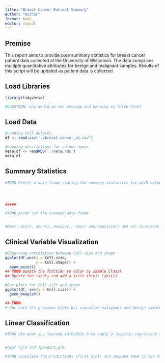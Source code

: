 ---
title: "Breast Cancer Patient Summary"
author: "Author"
format: html
editor: visual
---

## Premise

This report aims to provide core summary statistics for breast cancer patient data collected at the University of Wisconsin. The data comprises multiple quantitative attributes for benign and malignant samples. Results of this script will be updated as patient data is collected.

## Load Libraries

```{r, message=FALSE,warning=FALSE}
library(tidyverse)

#QUESTION: why would we set message and warning to false here?
```

## Load Data

```{r}
#Loading full dataset.
df <- read.csv('./breast_cancer_v1.csv')
```

```{r}
#Loading descriptions for column names
meta_df <- readRDS('./meta.rds')
meta_df
```

## Summary Statistics

```{r}
#TODO Create a data frame storing the summary statistics for each column in df




#####

#TODO print out the created data frame


#Hint: min(), mean(), median(), max() and quantile() are all functions in R use ? to check their usage
```

## Clinical Variable Visualization

```{r}

#Observing correlation between Cell size and shape
ggplot(df,aes(x = Cell.size,
              y = Cell.shape)) +
  geom_point()
## TODO Update the function to color by sample Class!
## Update the labels and add a title (hint: labs())
```

```{r}
#Box plots for Cell siZe and shape
ggplot(df, aes(y = Cell.size)) +
  geom_boxplot()
```

```{r}
## TODO
# Recreate the previous plots but visualize malignant and benign samples separately so that they can be compared

```

## Linear Classification

```{r}
#TODO Use what you learned in Module 3 to apply a logistic regression to predict the tumor class using TWO variables


#hint ?glm and ?predict.glm

```

```{r}
#TODO visualize the predictions (first plot) and compare them to the true labels (second plot)
```
